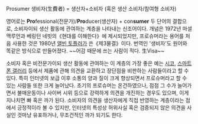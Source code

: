 Prosumer
생비자(生費者) = 생산자+소비자 (혹은 생산 소비자/참여형 소비자)

영어로는 '''Pro'''fessional(전문가)/'''Pro'''ducer(생산자) + con'''sumer''' 두 단어의 결합으로, 소비자이되 생산 활동에 관여하는 계층을 나타내는 신조어이다. 개념은 1972년 마셜 맥루언과 베링턴 네빗의《현대를 이해한다》에 제시되었지만, 프로슈머라는 용어를 처음 사용한 것은 1980년 [[앨빈 토플러]]가 쓴《제3물결》이다. 번역인 '생비자'도 원어와 똑같은 방식으로 만들어졌다. ~~어감 때문에 쓰는 사람이 적다. 生Visa~~

소비자 혹은 비전문가이되 생산 활동에 관여하는 이 계층의 가장 좋은 예는 [[시코]], [[스마트폰 갤러리]] 등에서 제품에 관해 의견을 교환하고 장단점을 비판하는 사람들이라고 할 수 있다. 특히 인터넷의 보급 이후 소통의 양과 질이 크게 향상되면서 프로슈머라고 할 수 있는 사람들 또한 크게 늘어났다.
초기의 프로슈머는 온건하였으나, 점점 그 수가 늘어가면서 불매운동이나 사이버 시위 등으로 강력하게 의견을 개진하는 경우도 있으며, 이게 지나치면 빠 혹은 까가 된다. 소비자의 의견을 생산자에게 직접 반영하는 계층이라는 점에서 긍정적이라 볼 수 있지만, 인터넷의 특성상 허위사실 혹은 검증되지 않은 의견을 사실인 것마냥 유포하거나, 무조건적인 까가 되기도 한다.
